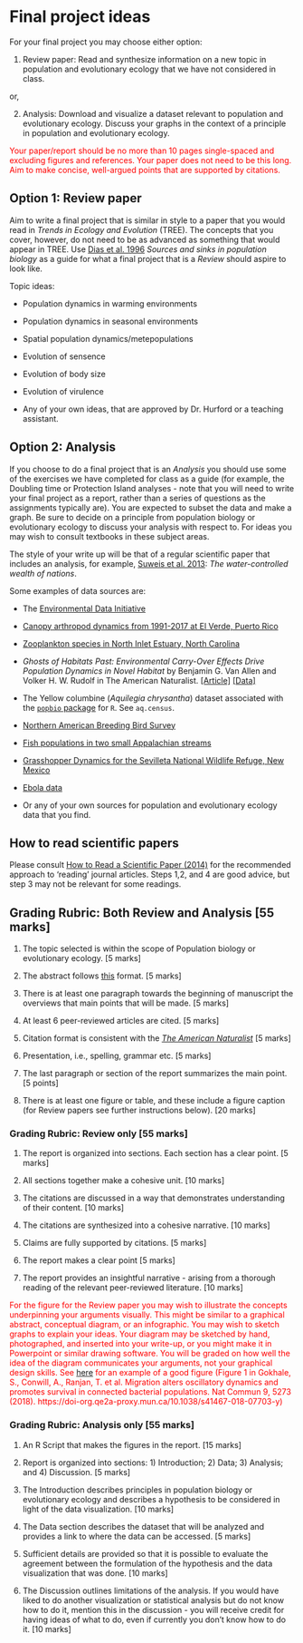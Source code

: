 # Final project ideas

For your final project you may choose either option:

1. Review paper: Read and synthesize information on a new topic in population and evolutionary ecology that we have not considered in class.

or,

2. Analysis: Download and visualize a dataset relevant to population and evolutionary ecology. Discuss your graphs in the context of a principle in population and evolutionary ecology.

<span style="color: red;">Your paper/report should be no more than 10 pages single-spaced and excluding figures and references. Your paper does not need to be this long. Aim to make concise, well-argued points that are supported by citations.</span>

## Option 1: Review paper

Aim to write a final project that is similar in style to a paper that you would read in _Trends in Ecology and Evolution_ (TREE). The concepts that you cover, however, do not need to be as advanced as something that would appear in TREE. Use [Dias et al. 1996](https://www-sciencedirect-com.qe2a-proxy.mun.ca/science/article/pii/0169534796100379?via%3Dihub) _Sources and sinks in population biology_ as a guide for what a final project that is a _Review_ should aspire to look like. 

Topic ideas:

- Population dynamics in warming environments

- Population dynamics in seasonal environments

- Spatial population dynamics/metepopulations

- Evolution of sensence

- Evolution of body size

- Evolution of virulence

- Any of your own ideas, that are approved by Dr. Hurford or a teaching assistant.

## Option 2: Analysis
If you choose to do a final project that is an _Analysis_ you should use some of the exercises we have completed for class as a guide (for example, the Doubling time or Protection Island analyses - note that you will need to write your final project as a report, rather than a series of questions as the assignments typically are). You are expected to subset the data and make a graph. Be sure to decide on a principle from population biology or evolutionary ecology to discuss your analysis with respect to. For ideas you may wish to consult textbooks in these subject areas.

The style of your write up will be that of a regular scientific paper that includes an analysis, for example, [Suweis et al. 2013](https://www.pnas.org/content/110/11/4230): _The water-controlled wealth of nations_.

Some examples of data sources are:

- The [Environmental Data Initiative](https://portal.edirepository.org/nis/home.jsp)

- [Canopy arthropod dynamics from 1991-2017 at El Verde, Puerto Rico](https://portal.edirepository.org/nis/metadataviewer?packageid=knb-lter-luq.96.2410865)

- [Zooplankton species in North Inlet Estuary, North Carolina](https://portal.edirepository.org/nis/mapbrowse?packageid=knb-lter-nin.2.1)

- _Ghosts of Habitats Past: Environmental Carry-Over Effects Drive Population Dynamics in Novel Habitat_ by Benjamin G. Van Allen and Volker H. W. Rudolf in The American Naturalist. [ [Article] ](https://www.journals.uchicago.edu/doi/10.1086/670127?mobileUi=0) [ [Data] ](https://datadryad.org/stash/dataset/doi:10.5061/dryad.t4g3r)

- The Yellow columbine (_Aquilegia chrysantha_) dataset associated with the [`popbio` package](https://cran.r-project.org/web/packages/popbio/index.html) for `R`. See `aq.census`.

- [Northern American Breeding Bird Survey](https://www.pwrc.usgs.gov/BBS/RawData/)

- [Fish populations in two small Appalachian streams](https://portal.edirepository.org/nis/mapbrowse?packageid=knb-lter-cwt.3026.13)

- [Grasshopper Dynamics for the Sevilleta National Wildlife Refuge, New Mexico](https://portal.edirepository.org/nis/mapbrowse?packageid=knb-lter-sev.106.214968)

- [Ebola data](https://apps.who.int/gho/data/node.ebola-sitrep.quick-downloads?lang=en)

- Or any of your own sources for population and evolutionary ecology data that you find.

## How to read scientific papers
Please consult [How to Read a Scientific Paper (2014)](https://www.research4life.org/blog/how-to-read-a-scientific-paper/) for the recommended approach to ‘reading’ journal articles. Steps 1,2, and 4 are good advice, but step 3 may not be relevant for some readings.

## Grading Rubric: Both Review and Analysis [55 marks]

1. The topic selected is within the scope of Population biology or evolutionary ecology. [5 marks]

1. The abstract follows [this](https://www.google.com/url?sa=t&rct=j&q=&esrc=s&source=web&cd=&ved=2ahUKEwjH9pDIya_sAhXig-AKHcB3BusQFjAAegQIBhAC&url=http%3A%2F%2Fwww.cbs.umn.edu%2Fsites%2Fdefault%2Ffiles%2Fpublic%2Fdownloads%2FAnnotated_Nature_abstract.pdf&usg=AOvVaw2FzVPRcUQOUX2zEJXld9LQ) format. [5 marks]

1. There is at least one paragraph towards the beginning of manuscript the overviews that main points that will be made. [5 marks]

1. At least 6 peer-reviewed articles are cited. [5 marks]

1. Citation format is consistent with the [_The American Naturalist_](https://www.journals.uchicago.edu/journals/an/instruct?mobileUi=0#manuscript-format) [5 marks]

1. Presentation, i.e., spelling, grammar etc. [5 marks]

1. The last paragraph or section of the report summarizes the main point. [5 points]

1. There is at least one figure or table, and these include a figure caption (for Review papers see further instructions below). [20 marks]

### Grading Rubric: Review only [55 marks]

1. The report is organized into sections. Each section has a clear point. [5 marks]

1. All sections together make a cohesive unit. [10 marks]

1. The citations are discussed in a way that demonstrates understanding of their content. [10 marks]

1. The citations are synthesized into a cohesive narrative. [10 marks]

1. Claims are fully supported by citations. [5 marks]

1. The report makes a clear point [5 marks]

1. The report provides an insightful narrative - arising from a thorough reading of the relevant peer-reviewed literature. [10 marks]

<span style="color: red;"> For the figure for the Review paper you may wish to illustrate the concepts underpinning your arguments visually. This might be similar to a graphical abstract, conceptual diagram, or an infographic. You may wish to sketch graphs to explain your ideas. Your diagram may be sketched by hand, photographed, and inserted into your write-up, or you might make it in Powerpoint or similar drawing software. You will be graded on how well the idea of the diagram communicates your arguments, not your graphical design skills. See [here](https://www-nature-com.qe2a-proxy.mun.ca/articles/s41467-018-07703-y/figures/1) for an example of a good figure (Figure 1 in Gokhale, S., Conwill, A., Ranjan, T. et al. Migration alters oscillatory dynamics and promotes survival in connected bacterial populations. Nat Commun 9, 5273 (2018). https://doi-org.qe2a-proxy.mun.ca/10.1038/s41467-018-07703-y) </span>

### Grading Rubric: Analysis only [55 marks]

1. An R Script that makes the figures in the report. [15 marks]

1. Report is organized into sections: 1) Introduction; 2) Data; 3) Analysis; and 4) Discussion. [5 marks]

1. The Introduction describes principles in population biology or evolutionary ecology and describes a hypothesis to be considered in light of the data visualization. [10 marks]

1. The Data section describes the dataset that will be analyzed and provides a link to where the data can be accessed. [5 marks]

1. Sufficient details are provided so that it is possible to evaluate the agreement between the formulation of the hypothesis and the data visualization that was done. [10 marks]

1. The Discussion outlines limitations of the analysis. If you would have liked to do another visualization or statistical analysis but do not know how to do it, mention this in the discussion - you will receive credit for having ideas of what to do, even if currently you don't know how to do it. [10 marks]
